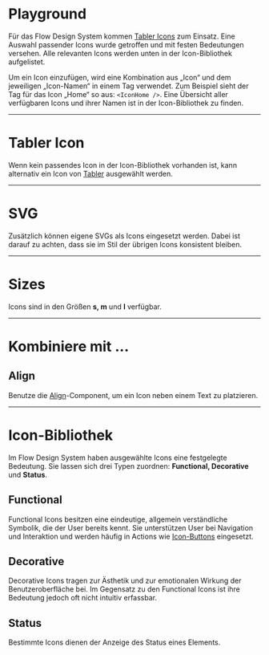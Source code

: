 # Playground

Für das Flow Design System kommen [Tabler Icons](https://tabler.io/icons) zum
Einsatz. Eine Auswahl passender Icons wurde getroffen und mit festen Bedeutungen
versehen. Alle relevanten Icons werden unten in der Icon-Bibliothek aufgelistet.

Um ein Icon einzufügen, wird eine Kombination aus „Icon“ und dem jeweiligen
„Icon-Namen“ in einem Tag verwendet. Zum Beispiel sieht der Tag für das Icon
„Home“ so aus: `<IconHome />`. Eine Übersicht aller verfügbaren Icons und ihrer
Namen ist in der Icon-Bibliothek zu finden.

<LiveCodeEditor />

---

# Tabler Icon

Wenn kein passendes Icon in der Icon-Bibliothek vorhanden ist, kann alternativ
ein Icon von [Tabler](https://tabler.io/icons) ausgewählt werden.

<LiveCodeEditor example="tabler" editorCollapsed />

---

# SVG

Zusätzlich können eigene SVGs als Icons eingesetzt werden. Dabei ist darauf zu
achten, dass sie im Stil der übrigen Icons konsistent bleiben.

<LiveCodeEditor example="svg" editorCollapsed />

---

# Sizes

Icons sind in den Größen **s, m** und **l** verfügbar.

<LiveCodeEditor example="sizes" editorCollapsed />

---

# Kombiniere mit ...

## Align

Benutze die [Align](/03-components/structure/align/overview)-Component, um ein Icon neben
einem Text zu platzieren.

<LiveCodeEditor example="align" editorCollapsed />

---

# Icon-Bibliothek

Im Flow Design System haben ausgewählte Icons eine festgelegte Bedeutung. Sie
lassen sich drei Typen zuordnen: **Functional, Decorative** und **Status**.

## Functional

Functional Icons besitzen eine eindeutige, allgemein verständliche Symbolik, die
der User bereits kennt. Sie unterstützen User bei Navigation und Interaktion und
werden häufig in Actions wie [Icon-Buttons](/03-components/actions/button/overview)
eingesetzt.

<LiveCodeEditor example="functional" editorCollapsed />

## Decorative

Decorative Icons tragen zur Ästhetik und zur emotionalen Wirkung der
Benutzeroberfläche bei. Im Gegensatz zu den Functional Icons ist ihre Bedeutung
jedoch oft nicht intuitiv erfassbar.

<LiveCodeEditor example="decorative" editorCollapsed />

## Status

Bestimmte Icons dienen der Anzeige des Status eines Elements.

<LiveCodeEditor example="states" editorCollapsed />
